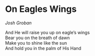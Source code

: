 # On Eagles Wings

*Josh Groban*

And He will raise you up on eagle's wings  
Bear you on the breath of dawn  
Make you to shine like the sun  
And hold you in the palm of His Hand 

